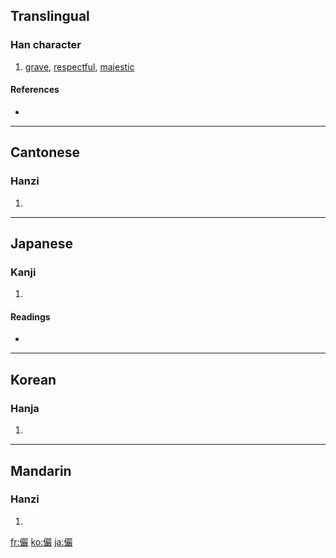 {{also|俨}}
==Translingual==

===Han character===
{{Han char|rn=9|rad=人|as=20|sn=22|four=2624<sub>8</sub>|canj=人口口大 (ORRK)}}

# [[grave]], [[respectful]], [[majestic]]

====References====
* {{Han ref|kx=0122.050|dkj=01324|dj=0257.110|hdz=10240.020|uh=513C|ud=20796|bh=C56B|bd=50539}}

----

==Cantonese==

===Hanzi===
{{yue-hanzi|jyut=|y=yim5|sim=俨}}

# {{defn|Cantonese}}

----

==Japanese==

===Kanji===
{{ja-kanji|grade=|rs=人20}}

# {{defn|Japanese}}

====Readings====
* {{ja-readings|on=[[げん]] (gen)|kun=[[おごそか]] (ogosoka), [[いかめしい]] (ikameshii)}}

----

==Korean==

===Hanja===
{{ko-hanja|hangeul=엄|rv=eom|mr=ŏm}}

# {{defn|Korean}}

----

==Mandarin==

===Hanzi===
{{cmn-hanzi|sim=俨|pin=[[yǎn]] ([[yan3]])|wg=yen<sup>3</sup>}}

# {{defn|Mandarin}}

[[fr:儼]]
[[ko:儼]]
[[ja:儼]]